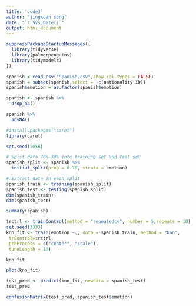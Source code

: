 ```yaml
---
title: 'code3'
author: "jingxuan song"
date: "`r Sys.Date()`"
output: html_document
---
```

```r
suppressPackageStartupMessages({
  library(tidyverse)
  library(palmerpenguins)
  library(tidymodels)
})
```


```r
spanish <-read_csv("Spanish.csv",show_col_types = FALSE)
spanish = subset(spanish,select = -c(nationality,ID))
spanish$emotion = as.factor(spanish$emotion)
```

```r
spanish <- spanish %>% 
  drop_na()

spanish %>% 
  anyNA()
```



```r
#install.packages("caret")
library(caret)
```

```r
set.seed(2056)

# Split data 70%-30% into training set and test set
spanish_split <- spanish %>% 
  initial_split(prop = 0.70, strata = emotion)

# Extract data in each split
spanish_train <- training(spanish_split)
spanish_test <- testing(spanish_split)
dim(spanish_train)
dim(spanish_test)
```
```r
summary(spanish)

```

```r
trctrl <- trainControl(method = "repeatedcv", number = 5,repeats = 10)
set.seed(3333)
knn_fit <- train(emotion ~., data = spanish_train, method = "knn",
 trControl=trctrl,
 preProcess = c("center", "scale"),
 tuneLength = 10)
```

```r
knn_fit
```
```r
plot(knn_fit)
```
```r
test_pred <- predict(knn_fit, newdata = spanish_test)
test_pred
```

```r
confusionMatrix(test_pred, spanish_test$emotion)

```